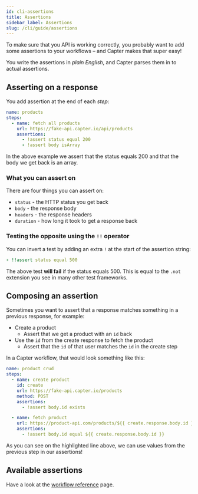 ```yaml
---
id: cli-assertions
title: Assertions
sidebar_label: Assertions
slug: /cli/guide/assertions
---
```


To make sure that you API is working correctly, you probably want to add some assertions to your workflows – and Capter makes that super easy!

You write the assertions in _plain English_, and Capter parses them in to actual assertions.

## Asserting on a response

You add assertion at the end of each _step_:

```yml title=".capter/products.yml" {5-7}
name: products
steps:
  - name: fetch all products
    url: https://fake-api.capter.io/api/products
    assertions:
      - !assert status equal 200
      - !assert body isArray
```

In the above example we assert that the status equals 200 and that the body we get back is an array.

### What you can assert on

There are four things you can assert on:

- `status` - the HTTP status you get back
- `body` - the response body
- `headers` - the response headers
- `duration` - how long it took to get a response back

### Testing the opposite using the `!!` operator

You can invert a test by adding an extra `!` at the start of the assertion string:

```yml
- !!assert status equal 500
```

The above test **will fail** if the status equals 500. This is equal to the `.not` extension you see in many other test frameworks.

## Composing an assertion

Sometimes you want to assert that a response matches something in a previous response, for example:

- Create a product
  - Assert that we get a product with an `id` back
- Use the `id` from the create response to fetch the product
  - Assert that the `id` of that user matches the `id` in the create step

In a Capter workflow, that would look something like this:

```yml title="./capter/product-crud.yml" {13}
name: product crud
steps:
  - name: create product
    id: create
    url: https://fake-api.capter.io/products
    method: POST
    assertions:
      - !assert body.id exists

  - name: fetch product
    url: https://product-api.com/products/${{ create.response.body.id }}
    assertions:
      - !assert body.id equal ${{ create.response.body.id }}
```

As you can see on the highlighted line above, we can use values from the previous step in our assertions!

## Available assertions

Have a look at the [workflow reference](/cli/reference/workflow#assertions) page.
